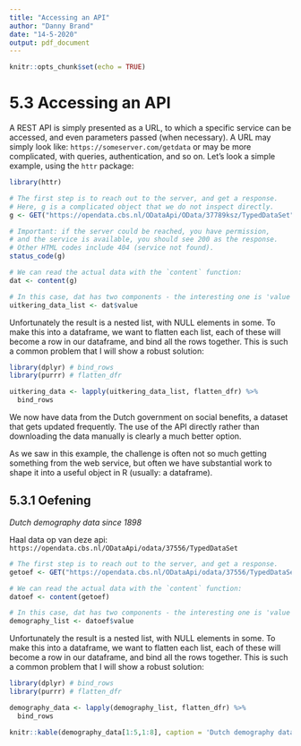 ```yaml
---
title: "Accessing an API"
author: "Danny Brand"
date: "14-5-2020"
output: pdf_document
---
```


```r
knitr::opts_chunk$set(echo = TRUE)
```

# 5.3 Accessing an API

A REST API is simply presented as a URL, to which a specific service can be accessed, and even parameters passed (when necessary). A URL may simply look like:
`https://someserver.com/getdata`
or may be more complicated, with queries, authentication, and so on. Let’s look a simple example, using the `httr` package:

```r
library(httr)

# The first step is to reach out to the server, and get a response.
# Here, g is a complicated object that we do not inspect directly.
g <- GET("https://opendata.cbs.nl/ODataApi/OData/37789ksz/TypedDataSet")

# Important: if the server could be reached, you have permission, 
# and the service is available, you should see 200 as the response.
# Other HTML codes include 404 (service not found).
status_code(g)
```

```r
# We can read the actual data with the `content` function:
dat <- content(g)

# In this case, dat has two components - the interesting one is 'value'
uitkering_data_list <- dat$value
```

Unfortunately the result is a nested list, with NULL elements in some. To make this into a dataframe, we want to flatten each list, each of these will become a row in our dataframe, and bind all the rows together. This is such a common problem that I will show a robust solution:

```r
library(dplyr) # bind_rows
library(purrr) # flatten_dfr

uitkering_data <- lapply(uitkering_data_list, flatten_dfr) %>%
  bind_rows
```

We now have data from the Dutch government on social benefits, a dataset that gets updated frequently. The use of the API directly rather than downloading the data manually is clearly a much better option.

As we saw in this example, the challenge is often not so much getting something from the web service, but often we have substantial work to shape it into a useful object in R (usually: a dataframe).

## 5.3.1 Oefening
*Dutch demography data since 1898*

Haal data op van deze api: `https://opendata.cbs.nl/ODataApi/odata/37556/TypedDataSet`

```r
# The first step is to reach out to the server, and get a response.
getoef <- GET("https://opendata.cbs.nl/ODataApi/odata/37556/TypedDataSet")

# We can read the actual data with the `content` function:
datoef <- content(getoef)

# In this case, dat has two components - the interesting one is 'value'
demography_list <- datoef$value
```

Unfortunately the result is a nested list, with NULL elements in some. To make this into a dataframe, we want to flatten each list, each of these will become a row in our dataframe, and bind all the rows together. This is such a common problem that I will show a robust solution:

```r
library(dplyr) # bind_rows
library(purrr) # flatten_dfr

demography_data <- lapply(demography_list, flatten_dfr) %>%
  bind_rows
```

```r

knitr::kable(demography_data[1:5,1:8], caption = 'Dutch demography data since 1898')

```
